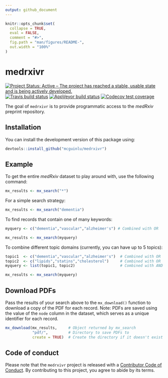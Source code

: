 ```yaml
---
output: github_document
---
```


<!-- README.md is generated from README.Rmd. Please edit that file -->

```r
knitr::opts_chunk$set(
  collapse = TRUE,
  eval = FALSE,
  comment = "#>",
  fig.path = "man/figures/README-",
  out.width = "100%"
)
```

# medrxivr

<!-- badges: start -->
[![Project Status: Active – The project has reached a stable, usable state and is being actively developed.](https://www.repostatus.org/badges/latest/active.svg)](https://www.repostatus.org/#active)
<br>
[![Travis build status](https://travis-ci.com/mcguinlu/medrxivr.svg?branch=master)](https://travis-ci.com/mcguinlu/medrxivr)
[![AppVeyor build status](https://ci.appveyor.com/api/projects/status/github/mcguinlu/medrxivr?branch=master&svg=true)](https://ci.appveyor.com/project/mcguinlu/medrxivr)
[![Codecov test coverage](https://codecov.io/gh/mcguinlu/medrxivr/branch/master/graph/badge.svg)](https://codecov.io/gh/mcguinlu/medrxivr?branch=master)
<!-- badges: end -->

The goal of `medrxivr` is to provide programmatic access to the _medRxiv_ preprint repository.

## Installation

You can install the development version of this package using:


``` r
devtools::install_github("mcguinlu/medrxivr")
```

## Example

To get the entire _medRxiv_ dataset to play around with, use the following command:

``` r

mx_results <- mx_search("*")

```

For a simple search strategy:

``` r

mx_results <- mx_search("dementia")

```

To find records that contain one of many keywords:

``` r

myquery <- c("dementia","vascular","alzheimer's") # Combined with OR

mx_results <- mx_search(myquery)

```

To combine different topic domains (currently, you can have up to 5 topics):

``` r

topic1  <- c("dementia","vascular","alzheimer's")  # Combined with OR
topic2  <- c("lipids","statins","cholesterol")     # Combined with OR
myquery <- list(topic1, topic2)                    # Combined with AND

mx_results <- mx_search(myquery)

```

## Download PDFs

Pass the results of your search above to the `mx_download()` function to download a copy of the PDF for each record. Note: PDFs are saved using the value of the `node` column in the dataset, which serves as a unique identifier for each record.

```r

mx_download(mx_results,     # Object returned by mx_search
            "pdf/",         # Directory to save PDFs to 
            create = TRUE)  # Create the directory if it doesn't exist

```

## Code of conduct

Please note that the `medrxivr` project is released with a
[Contributor Code of Conduct](CODE_OF_CONDUCT.md).
By contributing to this project, you agree to abide by its terms.

